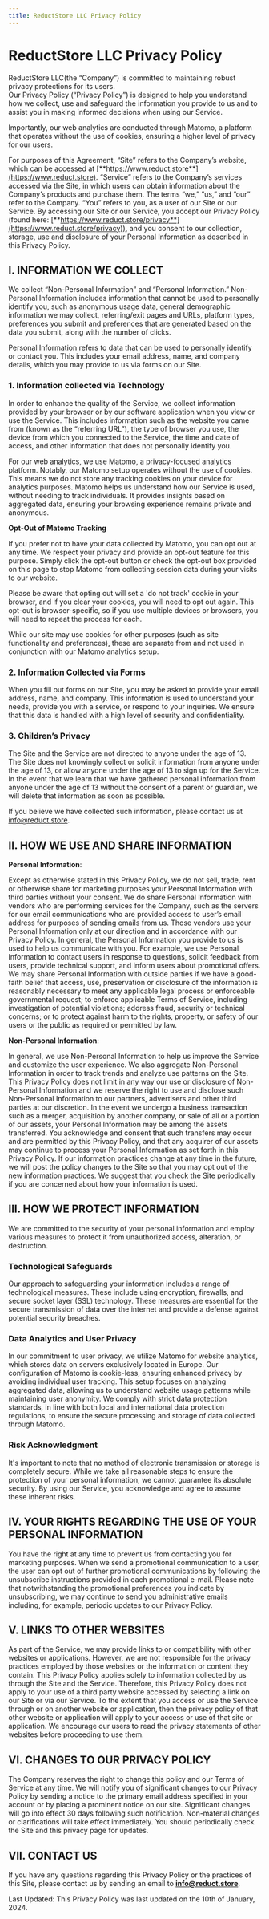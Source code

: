 ```yaml
---
title: ReductStore LLC Privacy Policy
---
```



# ReductStore LLC Privacy Policy

ReductStore LLC(the “Company”) is committed to maintaining robust privacy protections for its users.  
Our Privacy Policy (“Privacy Policy”) is designed to help you understand how we collect, use and safeguard the
information you provide to us and to assist you in making informed decisions when using our Service.

Importantly, our web analytics are conducted through Matomo, a platform that operates without the use of cookies, ensuring a higher level of privacy for our users.

For purposes of this Agreement, “Site” refers to the Company’s website, which can be accessed
at [**https://www.reduct.store**](https://www.reduct.store).
“Service” refers to the Company’s services accessed via the Site, in which users can obtain information about the
Company’s products and purchase them.
The terms “we,” “us,” and “our” refer to the Company.
“You” refers to you, as a user of our Site or our Service.
By accessing our Site or our Service, you accept our Privacy Policy (found
here: [**https://www.reduct.store/privacy**](https://www.reduct.store/privacy)), and you consent to our collection, storage, use and disclosure of your
Personal Information as described in this Privacy Policy.

## I. INFORMATION WE COLLECT

We collect “Non-Personal Information” and “Personal Information.” Non-Personal Information includes information that
cannot be used to personally identify you, such as anonymous usage data, general demographic information we may collect,
referring/exit pages and URLs, platform types, preferences you submit and preferences that are generated based on the
data you submit, along with the number of clicks.

Personal Information refers to data that can be used to personally identify or contact you. 
This includes your email address, name, and company details, which you may provide to us via forms on our Site.

### 1. Information collected via Technology

In order to enhance the quality of the Service, we collect information provided by your browser or by our software application when you view or use the Service. 
This includes information such as the website you came from (known as the “referring URL”), the type of browser you use, the device from which you connected to the Service, the time and date of access, and other information that does not personally identify you.

For our web analytics, we use Matomo, a privacy-focused analytics platform. Notably, our Matomo setup operates without the use of cookies. 
This means we do not store any tracking cookies on your device for analytics purposes. 
Matomo helps us understand how our Service is used, without needing to track individuals. 
It provides insights based on aggregated data, ensuring your browsing experience remains private and anonymous.

**Opt-Out of Matomo Tracking**

If you prefer not to have your data collected by Matomo, you can opt out at any time. We respect your privacy and provide an opt-out feature for this purpose. 
Simply click the opt-out button or check the opt-out box provided on this page to stop Matomo from collecting session data during your visits to our website.

<MatomoOptOut />

Please be aware that opting out will set a 'do not track' cookie in your browser, and if you clear your cookies, you will need to opt out again. 
This opt-out is browser-specific, so if you use multiple devices or browsers, you will need to repeat the process for each.

While our site may use cookies for other purposes (such as site functionality and preferences), these are separate from and not used in conjunction with our Matomo analytics setup.

### 2. Information Collected via Forms

When you fill out forms on our Site, you may be asked to provide your email address, name, and company. 
This information is used to understand your needs, provide you with a service, or respond to your inquiries. 
We ensure that this data is handled with a high level of security and confidentiality.

### 3. Children’s Privacy

The Site and the Service are not directed to anyone under the age of 13. The Site does not knowingly collect or solicit
information from anyone under the age of 13, or allow anyone under the age of 13 to sign up for the Service. In the
event that we learn that we have gathered personal information from anyone under the age of 13 without the consent of a
parent or guardian, we will delete that information as soon as possible. 

If you believe we have collected such information, please contact us at info@reduct.store.

## II. HOW WE USE AND SHARE INFORMATION

**Personal Information**:

Except as otherwise stated in this Privacy Policy, we do not sell, trade, rent or otherwise share for marketing purposes
your Personal Information with third parties without your consent. We do share Personal Information with vendors who are
performing services for the Company, such as the servers for our email communications who are provided access to user’s
email address for purposes of sending emails from us. Those vendors use your Personal Information only at our direction
and in accordance with our Privacy Policy.
In general, the Personal Information you provide to us is used to help us communicate with you. For example, we use
Personal Information to contact users in response to questions, solicit feedback from users, provide technical support,
and inform users about promotional offers.
We may share Personal Information with outside parties if we have a good-faith belief that access, use, preservation or
disclosure of the information is reasonably necessary to meet any applicable legal process or enforceable governmental
request; to enforce applicable Terms of Service, including investigation of potential violations; address fraud,
security or technical concerns; or to protect against harm to the rights, property, or safety of our users or the public
as required or permitted by law.

**Non-Personal Information**:

In general, we use Non-Personal Information to help us improve the Service and customize the user experience. We also
aggregate Non-Personal Information in order to track trends and analyze use patterns on the Site. This Privacy Policy
does not limit in any way our use or disclosure of Non-Personal Information and we reserve the right to use and disclose
such Non-Personal Information to our partners, advertisers and other third parties at our discretion.
In the event we undergo a business transaction such as a merger, acquisition by another company, or sale of all or a
portion of our assets, your Personal Information may be among the assets transferred. You acknowledge and consent that
such transfers may occur and are permitted by this Privacy Policy, and that any acquirer of our assets may continue to
process your Personal Information as set forth in this Privacy Policy. If our information practices change at any time
in the future, we will post the policy changes to the Site so that you may opt out of the new information practices. We
suggest that you check the Site periodically if you are concerned about how your information is used.

## III. HOW WE PROTECT INFORMATION

We are committed to the security of your personal information and employ various measures to protect it from unauthorized access, alteration, or destruction.

### Technological Safeguards
Our approach to safeguarding your information includes a range of technological measures. 
These include using encryption, firewalls, and secure socket layer (SSL) technology. 
These measures are essential for the secure transmission of data over the internet and provide a defense against potential security breaches.

### Data Analytics and User Privacy
In our commitment to user privacy, we utilize Matomo for website analytics, which stores data on servers exclusively located in Europe. 
Our configuration of Matomo is cookie-less, ensuring enhanced privacy by avoiding individual user tracking. 
This setup focuses on analyzing aggregated data, allowing us to understand website usage patterns while maintaining user anonymity. 
We comply with strict data protection standards, in line with both local and international data protection regulations, to ensure the secure processing and storage of data collected through Matomo.

### Risk Acknowledgment
It's important to note that no method of electronic transmission or storage is completely secure. 
While we take all reasonable steps to ensure the protection of your personal information, we cannot guarantee its absolute security. 
By using our Service, you acknowledge and agree to assume these inherent risks.

## IV. YOUR RIGHTS REGARDING THE USE OF YOUR PERSONAL INFORMATION

You have the right at any time to prevent us from contacting you for marketing purposes. When we send a promotional
communication to a user, the user can opt out of further promotional communications by following the unsubscribe
instructions provided in each promotional e-mail. Please note that notwithstanding the promotional preferences you
indicate by unsubscribing, we may continue to send you administrative emails including, for example, periodic updates to
our Privacy Policy.

## V. LINKS TO OTHER WEBSITES

As part of the Service, we may provide links to or compatibility with other websites or applications. However, we are
not responsible for the privacy practices employed by those websites or the information or content they contain. This
Privacy Policy applies solely to information collected by us through the Site and the Service. Therefore, this Privacy
Policy does not apply to your use of a third party website accessed by selecting a link on our Site or via our Service.
To the extent that you access or use the Service through or on another website or application, then the privacy policy
of that other website or application will apply to your access or use of that site or application. We encourage our
users to read the privacy statements of other websites before proceeding to use them.

## VI. CHANGES TO OUR PRIVACY POLICY

The Company reserves the right to change this policy and our Terms of Service at any time. We will notify you of
significant changes to our Privacy Policy by sending a notice to the primary email address specified in your account or
by placing a prominent notice on our site. Significant changes will go into effect 30 days following such notification.
Non-material changes or clarifications will take effect immediately. You should periodically check the Site and this
privacy page for updates.

## VII. CONTACT US

If you have any questions regarding this Privacy Policy or the practices of this Site, please contact us by sending an
email to [**info@reduct.store**](mailto:info@reduct.store).

Last Updated: This Privacy Policy was last updated on the 10th of January, 2024.